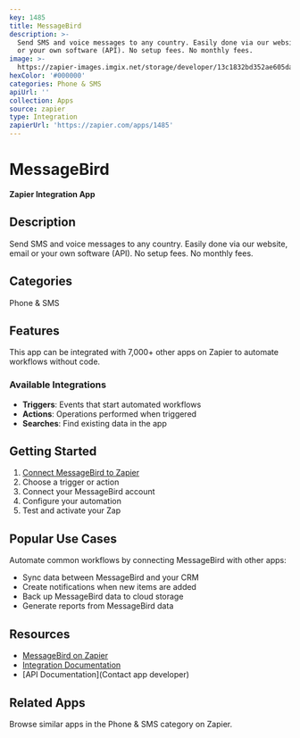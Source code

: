 ```yaml
---
key: 1485
title: MessageBird
description: >-
  Send SMS and voice messages to any country. Easily done via our website, email
  or your own software (API). No setup fees. No monthly fees.
image: >-
  https://zapier-images.imgix.net/storage/developer/13c1832bd352ae605dac38d80a9b5902_2.png?auto=format%2Ccompress&ixlib=python-3.0.0&q=50
hexColor: '#000000'
categories: Phone & SMS
apiUrl: ''
collection: Apps
source: zapier
type: Integration
zapierUrl: 'https://zapier.com/apps/1485'
---
```

# MessageBird

**Zapier Integration App**

## Description

Send SMS and voice messages to any country. Easily done via our website, email or your own software (API). No setup fees. No monthly fees.

## Categories

Phone & SMS

## Features

This app can be integrated with 7,000+ other apps on Zapier to automate workflows without code.

### Available Integrations

- **Triggers**: Events that start automated workflows
- **Actions**: Operations performed when triggered
- **Searches**: Find existing data in the app

## Getting Started

1. [Connect MessageBird to Zapier](https://zapier.com/apps/1485)
2. Choose a trigger or action
3. Connect your MessageBird account
4. Configure your automation
5. Test and activate your Zap

## Popular Use Cases

Automate common workflows by connecting MessageBird with other apps:

- Sync data between MessageBird and your CRM
- Create notifications when new items are added
- Back up MessageBird data to cloud storage
- Generate reports from MessageBird data

## Resources

- [MessageBird on Zapier](https://zapier.com/apps/1485)
- [Integration Documentation](https://zapier.com/apps/1485/integrations)
- [API Documentation](Contact app developer)

## Related Apps

Browse similar apps in the Phone & SMS category on Zapier.
